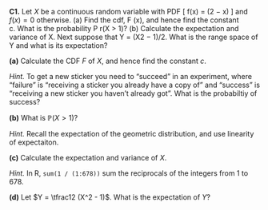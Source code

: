 ::::: {.myq}
**C1.** Let $X$ be a continuous random variable with PDF
\[ f(x) = \tfrac29 (2 − x) \qquad \text{for $-1 \leq x \leq c$} \]
and $f(x) = 0$ otherwise.
(a) Find the cdf, F (x), and hence find the constant c. What is the probability P r(X > 1)?
(b) Calculate the expectation and variance of X. Next suppose that Y = (X2 − 1)/2. What is the range space of Y and what is its expectation?

:::: {.subq}
**(a)** Calculate the CDF $F$ of $X$, and hence find the constant $c$.

::: {.myanswers data-latex=""}
*Hint.* To get a new sticker you need to "succeed" in an experiment, where "failure" is "receiving a sticker you already have a copy of" and "success" is "receiving a new sticker you haven't already got". What is the probabiltiy of success?
:::
::::

:::: {.subq}
**(b)** 
What is $\mathbb P(X > 1)$?

::: {.myanswers data-latex=""}
*Hint.* Recall the expectation of the geometric distribution, and use linearity of expectaiton.
:::
::::

:::: {.subq}
**(c)** Calculate the expectation and variance of $X$.

::: {.myanswers data-latex=""}
*Hint.* In R, `sum(1 / (1:678))` sum the reciprocals of the integers from 1 to 678.
:::
::::

:::: {.subq}
**(d)** Let $Y = \tfrac12 (X^2 - 1)$. What is the expectation of $Y$?
::::
:::::
